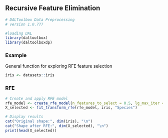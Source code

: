 ## Recursive Feature Elimination

```r
# DALToolbox Data Preprocessing
# version 1.0.777

#loading DAL
library(daltoolbox) 
library(daltoolboxdp)
```

### Example
General function for exploring RFE feature selection

```r
iris <- datasets::iris
```

### RFE

```r
# Create and apply RFE model
rfe_model <- create_rfe_model(n_features_to_select = 0.5, lg_max_iter = 1000)
X_selected <- fit_transform_rfe(rfe_model, iris, "Species")

# Display results
cat("Original shape:", dim(iris), "\n")
cat("Shape after RFE:", dim(X_selected), "\n")
print(head(X_selected))
```
